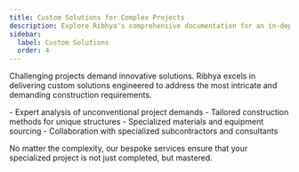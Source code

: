 ```yaml
---
title: Custom Solutions for Complex Projects
description: Explore Ribhya's comprehensive documentation for an in-depth look at our premium tools and construction services.
sidebar:
  label: Custom Solutions
  order: 4
---
```



Challenging projects demand innovative solutions. Ribhya excels in delivering custom solutions engineered to address the most intricate and demanding construction requirements.

<Card title="Our custom services provide:" icon="puzzle">
  - Expert analysis of unconventional project demands - Tailored construction methods for unique
  structures - Specialized materials and equipment sourcing - Collaboration with specialized
  subcontractors and consultants
</Card>

No matter the complexity, our bespoke services ensure that your specialized project is not just completed, but mastered.

